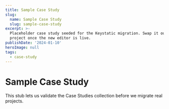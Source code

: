```yaml
---
title: Sample Case Study
slug:
  name: Sample Case Study
  slug: sample-case-study
excerpt: >-
  Placeholder case study seeded for the Keystatic migration. Swap it out with a real
  project once the new editor is live.
publishDate: '2024-01-10'
heroImage: null
tags:
  - case-study
---
```


# Sample Case Study

This stub lets us validate the Case Studies collection before we migrate real projects.
